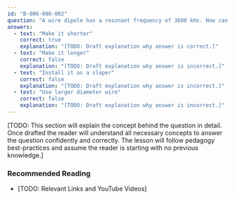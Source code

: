 ```yaml
---
id: "B-006-008-002"
question: "A wire dipole has a resonant frequency of 3600 kHz. How can you change its resonant frequency to 3900 kHz?"
answers:
  - text: "Make it shorter"
    correct: true
    explanation: "[TODO: Draft explanation why answer is correct.]"
  - text: "Make it longer"
    correct: false
    explanation: "[TODO: Draft explanation why answer is incorrect.]"
  - text: "Install it as a sloper"
    correct: false
    explanation: "[TODO: Draft explanation why answer is incorrect.]"
  - text: "Use larger diameter wire"
    correct: false
    explanation: "[TODO: Draft explanation why answer is incorrect.]"
---
```


[TODO: This section will explain the concept behind the question in detail. Once drafted the reader will understand all necessary concepts to answer the question confidently and correctly. The lesson will follow pedagogy best-practices and assume the reader is starting with no previous knowledge.]

### Recommended Reading

- [TODO: Relevant Links and YouTube Videos]
